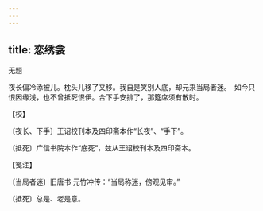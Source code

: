 ```yaml
---
---
---
```

title: 恋绣衾
---



无题





夜长偏冷添被儿。枕头儿移了又移。我自是笑别人底，却元来当局者迷。　如今只恨因缘浅，也不曾抵死恨伊。合下手安排了，那筵席须有散时。





【校】


〔夜长、下手〕王诏校刊本及四印斋本作“长夜”、“手下”。

〔抵死〕广信书院本作“底死”，兹从王诏校刊本及四印斋本。





【笺注】


〔当局者迷〕旧唐书 元竹冲传：“当局称迷，傍观见审。”

〔抵死〕总是、老是意。